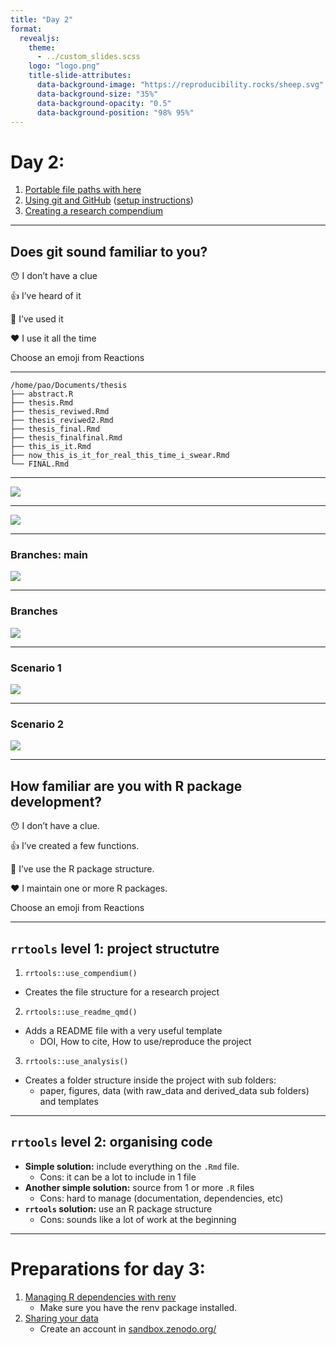 ```yaml
---
title: "Day 2"
format: 
  revealjs:
    theme:
      - ../custom_slides.scss
    logo: "logo.png"
    title-slide-attributes:
      data-background-image: "https://reproducibility.rocks/sheep.svg"
      data-background-size: "35%"
      data-background-opacity: "0.5" 
      data-background-position: "98% 95%"
---
```


# Day 2:

1.  [Portable file paths with here](/materials/day2/01-here/)
2.  [Using git and GitHub](/materials/day2/02-git/) ([setup instructions](/materials/day0/#git-and-github))
3.  [Creating a research compendium](/materials/day2/03-rrtools/)

------------------------------------------------------------------------

## Does git sound familiar to you?

😯 I don't have a clue

👍 I've heard of it

👏 I've used it

❤️ I use it all the time

Choose an emoji from Reactions

------------------------------------------------------------------------

```         
/home/pao/Documents/thesis
├── abstract.R
├── thesis.Rmd
├── thesis_reviwed.Rmd
├── thesis_reviwed2.Rmd
├── thesis_final.Rmd
├── thesis_finalfinal.Rmd
├── this_is_it.Rmd
├── now_this_is_it_for_real_this_time_i_swear.Rmd
└── FINAL.Rmd
```

------------------------------------------------------------------------

![](/materials/day2/02-git/images/file_cycle2.png){fig-alt="The figure shows the states of a file: untracked or tracked. When it is tracked by the repository, the file can be staged, committed or modified. With the add action the file is 'staged', with the commit action the file is 'saved' to the repository. This cycles repeats teach time the file is modified."}

------------------------------------------------------------------------

![](/materials/day2/02-git/images/local_remote.png){fig-alt="Concept model of a workflow using RStudio projects and git. Files are added to the staging area, and then commited to the local repository. You can push commits to the remote repository and pull new commits to your computer."}

------------------------------------------------------------------------

### Branches: main

![](/materials/day2/02-git/images/main.png)

------------------------------------------------------------------------

### Branches

![](/materials/day2/02-git/images/branch.png)

------------------------------------------------------------------------

### Scenario 1

![](/materials/day2/02-git/images/no_fork.png){fig-alt="Concept model of the workflow in scenario 1. The remote repository is copied into a local repository with a 'clone'. Files inside the local repository and the remote repository are synced with push and pull. The owned remote repository can be merged into the foreign remote repository with a pull request."}

------------------------------------------------------------------------

### Scenario 2

![](/materials/day2/02-git/images/si_fork.png){fig-alt="Concept model of the workflow in scenario 2. A foreign remote repository can be forked to an owned remote repository with a 'fork'. The remote repository is copied into a local repository with a 'clone'. Files inside the local repository and the remote repository are synced with push and pull. The owned remote repository can be merged into the foreign remote repository with a pull request."}

------------------------------------------------------------------------

## How familiar are you with R package development?

😯 I don't have a clue.

👍 I've created a few functions.

👏 I've use the R package structure.

❤️ I maintain one or more R packages.

Choose an emoji from Reactions

------------------------------------------------------------------------

## `rrtools` level 1: project structutre

::: {.incremental}
1. `rrtools::use_compendium()`
  * Creates the file structure for a research project

2. `rrtools::use_readme_qmd()`
  * Adds a README file with a very useful template
    * DOI, How to cite, How to use/reproduce the project

3. `rrtools::use_analysis()`
  * Creates a folder structure inside the project with sub folders:
    * paper, figures, data (with raw_data and derived_data sub folders) and templates

:::

------------------------------------------------------------------------

## `rrtools` level 2: organising code

::: {.incremental}

* **Simple solution:** include everything on the `.Rmd` file.
  * Cons: it can be a lot to include in 1 file
  
* **Another simple solution:** source from 1 or more `.R` files
  * Cons: hard to manage (documentation, dependencies, etc)
  
* **`rrtools` solution:** use an R package structure 
  * Cons: sounds like a lot of work at the beginning

  
:::
------------------------------------------------------------------------


# Preparations for day 3:

1.  [Managing R dependencies with renv](/materials/day3/01-renv/)
    -   Make sure you have the renv package installed.
2.  [Sharing your data](/materials/day3/02-data/)
    -   Create an account in [sandbox.zenodo.org/](https://sandbox.zenodo.org/)
